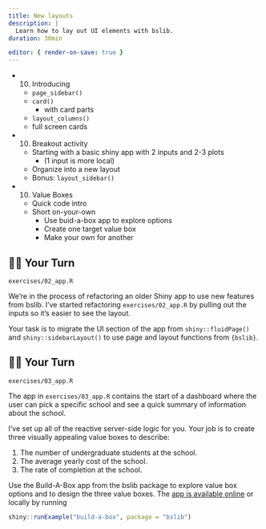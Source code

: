 ```yaml
---
title: New layouts
description: |
  Learn how to lay out UI elements with bslib.
duration: 30min

editor: { render-on-save: true }
---
```


- (10) Introducing
    - `page_sidebar()`
    - `card()`
        - with card parts
    - `layout_columns()`
    - full screen cards

- (10) Breakout activity
    - Starting with a basic shiny app with 2 inputs and 2-3 plots
        - (1 input is more local)
    - Organize into a new layout
    - Bonus: `layout_sidebar()`

- (10) Value Boxes
    - Quick code intro
    - Short on-your-own
        - Use buid-a-box app to explore options
        - Create one target value box
        - Make your own for another

## 🧑‍💻 Your Turn {#your-turn-layout}

::: lead
<i class="bi bi-folder-symlink-fill"></i> `exercises/02_app.R`
:::

We're in the process of refactoring an older Shiny app to use new features from bslib.
I've started refactoring `exercises/02_app.R` by pulling out the inputs so it's easier to see the layout.

Your task is to migrate the UI section of the app from `shiny::fluidPage()` and `shiny::sidebarLayout()` to use page and layout functions from `{bslib}`.

## 🧑‍💻 Your Turn {#your-turn-value-box}

::: lead
<i class="bi bi-folder-symlink-fill"></i> `exercises/03_app.R`
:::

The app in `exercises/03_app.R` contains the start of a dashboard where the user can pick a specific school and see a quick summary of information about the school.

I've set up all of the reactive server-side logic for you.
Your job is to create three visually appealing value boxes to describe:

1. The number of undergraduate students at the school.
2. The average yearly cost of the school.
3. The rate of completion at the school.

::: {.callout-tip}
Use the Build-A-Box app from the bslib package to explore value box options and to design the three value boxes.
The [app is available online](https://bslib.shinyapps.io/build-a-box/) or locally by running

```r
shiny::runExample("build-a-box", package = "bslib")
```
:::
